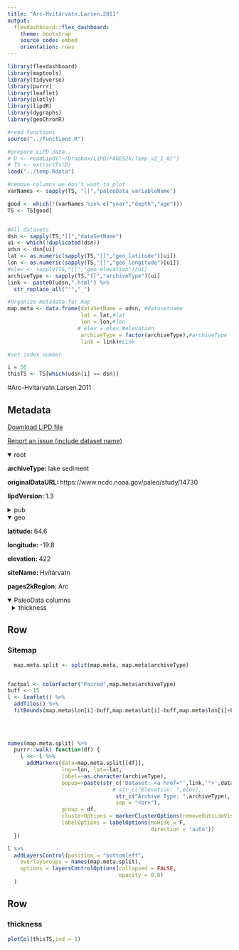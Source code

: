 ```yaml
---
title: "Arc-Hvítárvatn.Larsen.2011"
output: 
  flexdashboard::flex_dashboard:
    theme: bootstrap
    source_code: embed
    orientation: rows
---
```


```r
library(flexdashboard)
library(maptools)
library(tidyverse)
library(purrr)
library(leaflet)
library(plotly)
library(lipdR)
library(dygraphs)
library(geoChronR)

#read functions
source("../functions.R")

#prepare LiPD data..
# D <- readLipd("~/Dropbox/LiPD/PAGES2k/Temp_v2_1_0/")
# TS <- extractTs(D)
load("../temp.Rdata")

#remove columns we don't want to plot
varNames <- sapply(TS, "[[","paleoData_variableName")

good <- which(!(varNames %in% c("year","depth","age")))
TS <- TS[good]


#All datasets
dsn <- sapply(TS,"[[","dataSetName")
ui <- which(!duplicated(dsn))
udsn <- dsn[ui]
lat <- as.numeric(sapply(TS,"[[","geo_latitude")[ui])
lon <- as.numeric(sapply(TS,"[[","geo_longitude")[ui])
#elev <- sapply(TS,"[[","geo_elevation")[ui]
archiveType <- sapply(TS,"[[","archiveType")[ui]
link <- paste0(udsn,".html") %>% 
  str_replace_all("'","_")

#Organize metadata for map
map.meta <- data.frame(dataSetName = udsn, #datasetname
                       lat = lat,#lat
                       lon = lon,#lon
                      # elev = elev,#elevation
                       archiveType = factor(archiveType),#archiveType
                       link = link)#Link

#set index number

i = 50
thisTS <- TS[which(udsn[i] == dsn)]
```
#Arc-Hvítárvatn.Larsen.2011

Metadata {.sidebar}
-------------------------------------
[Download LiPD file](Arc-Hvítárvatn.Larsen.2011.lpd)
            

[Report an issue (include dataset name)](https://github.com/nickmckay/LiPDverse/issues)

<details open style="margin-left: 0px">
<summary>root</summary>
<p style="margin-left: 0px"><strong>archiveType: </strong>lake sediment
<p style="margin-left: 0px"><strong>originalDataURL: </strong>https://www.ncdc.noaa.gov/paleo/study/14730
<p style="margin-left: 0px"><strong>lipdVersion: </strong>1.3
</details>
<details>
<summary>pub</summary>
<details style="margin-left: 10px">
<summary>pub1</summary>
<p style="margin-left: 10px"><strong>author: </strong>Larsen, Darren J.;Miller, Gifford H.;Geirsdóttir, Áslaug;Thordarson, Thorvaldur
<p style="margin-left: 10px"><strong>citeKey: </strong>larsen2011a3000yearvarvedrecordofgl
<p style="margin-left: 10px"><strong>journal: </strong>Quaternary Science Reviews
<p style="margin-left: 10px"><strong>volume: </strong>30
<p style="margin-left: 10px"><strong>pages: </strong>2715-2731
<p style="margin-left: 10px"><strong>pubYear: </strong>2011
<p style="margin-left: 10px"><strong>title: </strong>A 3000-year varved record of glacier activity and climate change from the proglacial lake Hvítárvatn, Iceland
<p style="margin-left: 10px"><strong>DOI: </strong>10.1016/j.quascirev.2011.05.026
</details>
<details style="margin-left: 10px">
<summary>pub2</summary>
<p style="margin-left: 10px"><strong>author: </strong>Larsen, D.J.
<p style="margin-left: 10px"><strong>citeKey: </strong>larsen2013httpswwwncdcnoaagovpaleostudy14730DataCitation
<p style="margin-left: 10px"><strong>title: </strong>World Data Center for Paleoclimatology
</details>
</details>
<details open style="margin-left: 0px">
<summary>geo</summary>
<p style="margin-left: 0px"><strong>latitude: </strong>64.6
<p style="margin-left: 0px"><strong>longitude: </strong>-19.8
<p style="margin-left: 0px"><strong>elevation: </strong>422
<p style="margin-left: 0px"><strong>siteName: </strong>Hvítárvatn
<p style="margin-left: 0px"><strong>pages2kRegion: </strong>Arc
</details>
<details open>
<summary>PaleoData columns</summary>
<details style="margin-left: 10px">
<summary>thickness</summary>
<p style="margin-left: 10px"><strong>TSid: </strong>Arc_021
<p style="margin-left: 10px"><strong>variableName: </strong>thickness
<p style="margin-left: 10px"><strong>units: </strong>cm
<p style="margin-left: 10px"><strong>useInGlobalTemperatureAnalysis: </strong>TRUE
<details>
<summary>interpretation</summary>
<details style="margin-left: 20px">
<summary>1</summary>
<p style="margin-left: 20px"><strong>basis: </strong>based on studies of glacier mass balance and glaciology in Iceland (e.g. Bjornsson; Flowers), I would agree that Icelandic glacier fluctuations are dominantly controlled by changes in melt season temperature. Glacier fluctuations influence the production and transport of eroded material and the eventual deposition of this sediment in a downstream basin (i.e. a proglacial lake). ... On short timescales (seasonal, annual, inter-annual), changes in sediment accumulation can be driven by many factors and we can all agree that identifying individual controls is messy. But on longer timescales (for example, centennial timescales, ... I would argue strongly that changes in sediment accumulation are driven by changes in glacier size. This is laid out in Larsen et al., 2011 QSR. We subsequently expanded on this initial study to: 1) include the whole Holocene (Larsen et al., 2012 QSR attached, which demonstrates a clear "8.2ka-event" signal and subsequent Neoglacial onset), and 2) by measuring varve thickness in multiple cores along a lake transect and tying the core data to seismic stratigraphy (Larsen et al. 2013 EPSL attached). This latter work demonstrates that the trends in sediment accumulation are consistent and observed throughout the lake basin. Given the available data, I feel comfortable summarizing as follows: Icelandic glacier fluctuations are dominantly controlled by summer temperature. On longer timescales, fluctuations of the Langjokull ice cap can be reconstructed from changes in mean varve thickness at glacial lake 'Hvitarvatn. with instrumental record'
<p style="margin-left: 20px"><strong>interpDirection: </strong>negative
<p style="margin-left: 20px"><strong>scope: </strong>climate
<p style="margin-left: 20px"><strong>seasonality: </strong>6 7 8
<p style="margin-left: 20px"><strong>timescale: </strong>multidecadal to millennial
<p style="margin-left: 20px"><strong>variable: </strong>T
<p style="margin-left: 20px"><strong>variableDetail: </strong>air@surface
</details>
</details>
</details>

Row
-----------------------------------------------------------------------

### Sitemap

```r
  map.meta.split <- split(map.meta, map.meta$archiveType)


factpal <- colorFactor("Paired",map.meta$archiveType)
buff <- 15
l <- leaflet() %>% 
  addTiles() %>% 
  fitBounds(map.meta$lon[i]-buff,map.meta$lat[i]-buff,map.meta$lon[i]+buff,map.meta$lat[i]+buff)
  

  
  
names(map.meta.split) %>%
  purrr::walk( function(df) {
    l <<- l %>%
      addMarkers(data=map.meta.split[[df]],
                 lng=~lon, lat=~lat,
                 label=~as.character(archiveType),
                 popup=~paste(str_c('Dataset: <a href="',link,'">',dataSetName,'</a>'),
                                 # str_c("Elevation: ",elev),
                                  str_c("Archive Type: ",archiveType),
                                  sep = "<br>"),
                 group = df,
                 clusterOptions = markerClusterOptions(removeOutsideVisibleBounds = F),
                 labelOptions = labelOptions(noHide = F,
                                             direction = 'auto'))
  })

l %>%
  addLayersControl(position = "bottomleft",
    overlayGroups = names(map.meta.split),
    options = layersControlOptions(collapsed = FALSE,
                                   opacity = 0.8)
  )
```

Row {.tabset .tabset-fade}
-----------------------------------------------------------------------

### thickness
```r
plotCol(thisTS,ind = 1)
```
